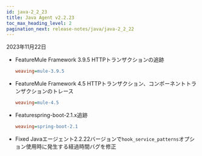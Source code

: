 ```yaml
---
id: java-2_2_23
title: Java Agent v2.2.23
toc_max_heading_level: 2
pagination_next: release-notes/java/java-2_2_22
---
```


2023年11月22日

- <Status>Feature</Status>Mule Framework 3.9.5 HTTPトランザクションの追跡

  ```ini title='whatap.conf'
  weaving=mule-3.9.5
  ```

- <Status>Feature</Status>Mule Framework 4.5 HTTPトランザクション、コンポーネントトランザクションのトレース

  ```ini title='whatap.conf'
  weaving=mule-4.5
  ```

- <Status>Feature</Status>spring-boot-2.1.x追跡

  ```ini title='whatap.conf'
  weaving=spring-boot-2.1
  ```

- <Status>Fixed</Status> Javaエージェント2.2.22バージョンで<code>hook_service_patterns</code>オプション使用時に発生する経過時間バグを修正

